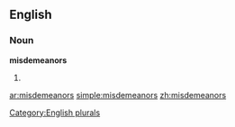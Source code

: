 
==English==

===Noun===
'''misdemeanors'''

# {{plural of|[[misdemeanor]]}}

[[Category:English plurals]]

[[ar:misdemeanors]]
[[simple:misdemeanors]]
[[zh:misdemeanors]]